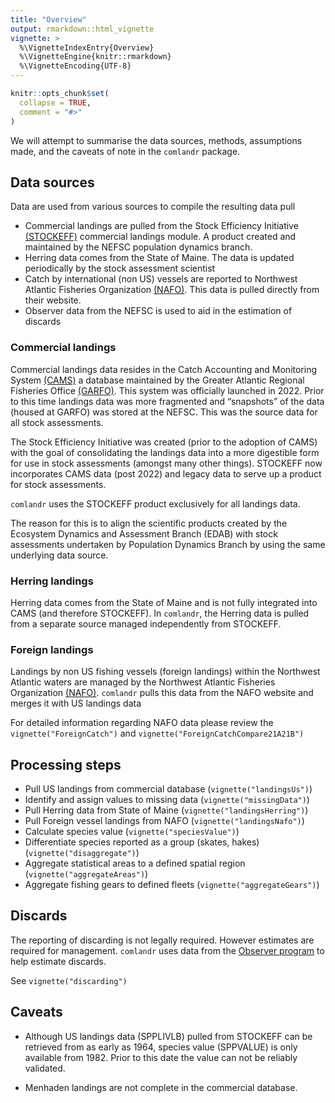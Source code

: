 ```yaml
---
title: "Overview"
output: rmarkdown::html_vignette
vignette: >
  %\VignetteIndexEntry{Overview}
  %\VignetteEngine{knitr::rmarkdown}
  %\VignetteEncoding{UTF-8}
---
```


```r
knitr::opts_chunk$set(
  collapse = TRUE,
  comment = "#>"
)
```


We will attempt to summarise the data sources, methods, assumptions made, and the caveats of note in the `comlandr` package.

## Data sources

Data are used from various sources to compile the resulting data pull

* Commercial landings are pulled from the Stock Efficiency Initiative [(STOCKEFF)](https://apps-st.fisheries.noaa.gov/confluence/spaces/STOCKEFFDOC/pages/246776079/StockEff+for+NEFSC+Users) commercial landings module. A product created and maintained by the NEFSC population dynamics branch.
* Herring data comes from the State of Maine. The data is updated periodically by the stock assessment scientist
* Catch by international (non US) vessels are reported to Northwest Atlantic Fisheries Organization [(NAFO)](https://www.nafo.int/). This data is pulled directly from their website.
* Observer data from the NEFSC is used to aid in the estimation of discards

### Commercial landings 

Commercial landings data resides in the Catch Accounting and Monitoring System [(CAMS)](https://www.greateratlantic.fisheries.noaa.gov/ro/fso/reports/cams/cams_documentation/) a database maintained by the Greater Atlantic Regional Fisheries Office [(GARFO)](https://www.fisheries.noaa.gov/about/greater-atlantic-regional-fisheries-office). This system was officially launched in 2022. Prior to this time landings data was more fragmented and "snapshots" of the data (housed at GARFO) was stored at the NEFSC. This was the source data for all stock assessments.

The Stock Efficiency Initiative was created (prior to the adoption of CAMS) with the goal of consolidating the landings data into a more digestible form for use in stock assessments (amongst many other things). STOCKEFF now incorporates CAMS data (post 2022) and legacy data to serve up a product for stock assessments.

`comlandr` uses the STOCKEFF product exclusively for all landings data.

The reason for this is to align the scientific products created by the Ecosystem Dynamics and Assessment Branch (EDAB) with stock assessments undertaken by Population Dynamics Branch by using the same underlying data source.

### Herring landings

Herring data comes from the State of Maine and is not fully integrated into CAMS (and therefore STOCKEFF). In `comlandr`, the Herring data is pulled from a separate source managed independently from STOCKEFF.

### Foreign landings

Landings by non US fishing vessels (foreign landings) within the Northwest Atlantic waters are managed by the Northwest Atlantic Fisheries Organization [(NAFO)](https://www.nafo.int/). `comlandr` pulls this data from the NAFO website and merges it with US landings data

For detailed information regarding NAFO data please review the `vignette("ForeignCatch")` and `vignette("ForeignCatchCompare21A21B")`

## Processing steps

* Pull US landings from commercial database (`vignette("landingsUs")`)
* Identify and assign values to missing data (`vignette("missingData")`)
* Pull Herring data from State of Maine (`vignette("landingsHerring")`)
* Pull Foreign vessel landings from NAFO (`vignette("landingsNafo")`)
* Calculate species value (`vignette("speciesValue")`)
* Differentiate species reported as a group (skates, hakes) (`vignette("disaggregate")`)
* Aggregate statistical areas to a defined spatial region (`vignette("aggregateAreas")`)
* Aggregate fishing gears to defined fleets (`vignette("aggregateGears")`)

## Discards

The reporting of discarding is not legally required. However estimates are required for management. `comlandr` uses data from the [Observer program](https://www.fisheries.noaa.gov/new-england-mid-atlantic/fisheries-observers/northeast-fisheries-observer-program) to help estimate discards.

See `vignette("discarding")`

## Caveats

* Although US landings data (SPPLIVLB) pulled from STOCKEFF can be retrieved from as early as 1964, species value (SPPVALUE) is only available from 1982. Prior to this date the value can not be reliably validated.

* Menhaden landings are not complete in the commercial database. 
